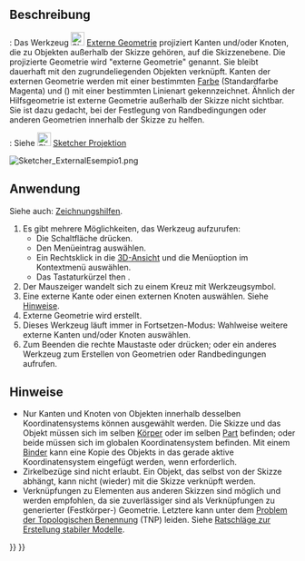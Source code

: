 <languages/>

<div class="mw-translate-fuzzy">
{{Docnav/de
|[[Sketcher_Extend/de|Verlängern]]
|[[Sketcher_Projection/de|Projektion]]
|[[Sketcher_Workbench/de|Sketcher]]
|IconL=Sketcher_Extend.svg
|IconR=Sketcher_Projection.svg
|IconC=Workbench_Sketcher.svg
}}
</div>

{{VeryImportantMessage|This tool is obsolete, it is not available in {{VersionPlus|1.1}}. Use [[Sketcher_Projection|Sketcher Projection]] or [[Sketcher_Intersection|Sketcher Intersection]] instead.}}

{{GuiCommand/de
|Name=Sketcher External
|Name/de=Sketcher ExterneGeometrie
|MenuLocation=Skizze → Sketcher-Werkzeuge → Externe Geometrie erstellen
|Workbenches=[[Sketcher_Workbench/de|Sketcher]]
|Shortcut={{KEY|G}} {{KEY|X}}
|SeeAlso=[[Sketcher_ToggleConstruction/de|Sketcher UmschalterKonstruktion]]
}}

<span id="Description"></span>
==Beschreibung==

{{VersionMinus/de|1.0}}: Das Werkzeug [[Image:Sketcher_External.svg|24px]] [[Sketcher_External/de|Externe Geometrie]] projiziert Kanten und/oder Knoten, die zu Objekten außerhalb der Skizze gehören, auf die Skizzenebene. Die projizierte Geometrie wird "externe Geometrie" genannt. Sie bleibt dauerhaft mit den zugrundeliegenden Objekten verknüpft. Kanten der externen Geometrie werden mit einer bestimmten [[Sketcher_Preferences/de#Erscheinungsbild|Farbe]] (Standardfarbe Magenta) und ({{Version/de|1.0}}) mit einer bestimmten Linienart gekennzeichnet. Ähnlich der Hilfsgeometrie ist externe Geometrie außerhalb der Skizze nicht sichtbar. Sie ist dazu gedacht, bei der Festlegung von Randbedingungen oder anderen Geometrien innerhalb der Skizze zu helfen.

{{VersionPlus/de|1.1}}: Siehe [[Image:Sketcher_Projection.svg|24px]] [[Sketcher_Projection/de|Sketcher Projektion]]

[[Image:Sketcher_ExternalEsempio1.png]]
{{Caption|Die zwei magentafarbenen Linien sind externe Geometrie, die mit Kanten eines vorhandene [[PartDesign_Pad/de|Blocks]] verknüpft sind. Sie werden eingesetzt, um die Kreise festzulegen.}}

<span id="Usage"></span>
==Anwendung==

Siehe auch: [[Sketcher_Workbench/de#Zeichnungshilfen|Zeichnungshilfen]].

# Es gibt mehrere Möglichkeiten, das Werkzeug aufzurufen:
#* Die Schaltfläche {{Button|[[Image:Sketcher_External.svg|16px]] [[Sketcher_External/de|Externe Geometrie erstellen]]}} drücken.
#* Den Menüeintrag {{MenuCommand|Skizze → Sketcher-Werkzeuge → [[Image:Sketcher_External.svg|16px]] Externe Geometrie erstellen}} auswählen.
#* Ein Rechtsklick in die [[3D_view/de|3D-Ansicht]] und die Menüoption {{MenuCommand|[[Image:Sketcher_External.svg|16px]] Externe Geometrie erstellen}} im Kontextmenü auswählen.
#* Das Tastaturkürzel {{KEY|G}} then {{KEY|X}}.
# Der Mauszeiger wandelt sich zu einem Kreuz mit Werkzeugsymbol.
# Eine externe Kante oder einen externen Knoten auswählen. Siehe [[#Hinweise|Hinweise]].
# Externe Geometrie wird erstellt.
# Dieses Werkzeug läuft immer in Fortsetzen-Modus: Wahlweise weitere externe Kanten und/oder Knoten auswählen.
# Zum Beenden die rechte Maustaste oder {{KEY|Esc}} drücken; oder ein anderes Werkzeug zum Erstellen von Geometrien oder Randbedingungen aufrufen.

<span id="Notes"></span>
==Hinweise==

* Nur Kanten und Knoten von Objekten innerhalb desselben Koordinatensystems können ausgewählt werden. Die Skizze und das Objekt müssen sich im selben [[PartDesign_Body/de|Körper]] oder im selben [[Std_Part/de|Part]] befinden; oder beide müssen sich im globalen Koordinatensystem befinden. Mit einem [[PartDesign_SubShapeBinder/de|Binder]] kann eine Kopie des Objekts in das gerade aktive Koordinatensystem eingefügt werden, wenn erforderlich.
* Zirkelbezüge sind nicht erlaubt. Ein Objekt, das selbst von der Skizze abhängt, kann nicht (wieder) mit die Skizze verknüpft werden.
* Verknüpfungen zu Elementen aus anderen Skizzen sind möglich und werden empfohlen, da sie zuverlässiger sind als Verknüpfungen zu generierter (Festkörper-) Geometrie. Letztere kann unter dem [[Topological_naming_problem/de|Problem der Topologischen Benennung]] (TNP) leiden. Siehe [[Feature_editing/de#Ratschläge_zur_Erstellung_stabiler_Modelle|Ratschläge zur Erstellung stabiler Modelle]].


<div class="mw-translate-fuzzy">
{{Docnav/de
|[[Sketcher_Extend/de|Verlängern]]
|[[Sketcher_Projection/de|Projektion]]
|[[Sketcher_Workbench/de|Sketcher]]
|IconL=Sketcher_Extend.svg
|IconR=Sketcher_Projection.svg
|IconC=Workbench_Sketcher.svg
}}
</div>

{{Sketcher_Tools_navi{{#translation:}}}}
{{Userdocnavi{{#translation:}}}}